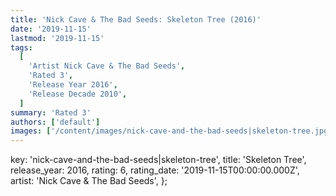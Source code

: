 ```yaml
---
title: 'Nick Cave & The Bad Seeds: Skeleton Tree (2016)'
date: '2019-11-15'
lastmod: '2019-11-15'
tags:
  [
    'Artist Nick Cave & The Bad Seeds',
    'Rated 3',
    'Release Year 2016',
    'Release Decade 2010',
  ]
summary: 'Rated 3'
authors: ['default']
images: ['/content/images/nick-cave-and-the-bad-seeds|skeleton-tree.jpg']
---
```


  key: 'nick-cave-and-the-bad-seeds|skeleton-tree',
  title: 'Skeleton Tree',
  release_year: 2016,
  rating: 6,
  rating_date: '2019-11-15T00:00:00.000Z',
  artist: 'Nick Cave & The Bad Seeds',
};

<MusicRating data={data} />
